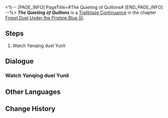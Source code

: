 <%-- [PAGE_INFO]
PageTitle=#The Quieting of Quillons#
[END_PAGE_INFO] --%>
{{Stub|Dialogue.}}
{{Mission Infobox
|id            = 2022005
|title         = 
|image         = <!--Mission The Quieting of Quillons.png-->
|type          = Trailblaze Continuance
|event_name    = 
|chapter       = Finest Duel Under the Pristine Blue (I)
|requirements  = 
|summary       = <!--official mission summary from Fate's Atlas-->
|characters    = Trailblazer
|startLocation = [[The Xianzhou Luofu]] - [[<!--starting area-->]]
|world         = The Xianzhou Luofu
|area          = <!--starting area-->
|prev          = 
|next          = 
|rewards       = Trailblaze EXP*500; Stellar Jade*60; Refined Aether*6; Lost Crystal*4; Credit*60,000
}}
'''''The Quieting of Quillons''''' is a [[Trailblaze Continuance]] in the chapter [[Finest Duel Under the Pristine Blue (I)]].

==Steps==
# Watch Yanqing duel Yunli

<!--
==Gameplay Notes==

--><!--
==Trial Character==

-->
==Dialogue==
{{Stub Dialogue}}
===Watch Yanqing duel Yunli===
{{Mission Description|type=continuance|location=<!--to be added-->|Under the mediation of the newly appointed Alchemy Commission's Cauldron Master, you all successfully fended off the accusatory blame from the IPC Specialist, after which you had a chat with her at the Alchemy Commission. But more speed bumps threatened this doomsday talk, for the swordswoman had been waiting long for a showdown with Yanqing.}}
{{Dialogue Start}}
:{{tx}}
{{Dialogue End}}

==Other Languages==
{{Other Languages
|en   = The Quieting of Quillons
|zhs  = 锷击刃鸣，止戈罢兵
|zht  = 鍔擊刃鳴，止戈罷兵
|ja   = 切り結ぶ刃と止戈の勇将
|ko   = 교차하는 칼끝을 멈춘 일격
|es   = Sonar de espadas que detiene legiones
|fr   = Le Silence des quillons
|ru   = Пение клинков кладёт конец войне
|th   = คมดาบกู่ก้องยุติวิวาท
|vi   = Đao Kiếm Hòa Thanh, Gác Lại Chiến Tranh
|de   = Gesang der Klingen, Untergang der Armee
|id   = Serangan yang Menghentikan Peperangan
|pt   = O Silêncio do Combate
}}

==Change History==
{{Change History|2.4}}
